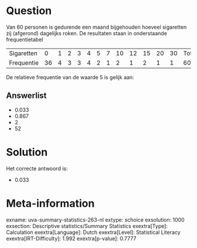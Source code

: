 Question
========

Van 60 personen is gedurende een maand bijgehouden hoeveel sigaretten
zij (afgerond) dagelijks roken. De resultaten staan in onderstaande
frequentietabel

  ------------ ---- --- --- --- --- --- --- ---- ---- ---- ---- ---- --------
  Sigaretten   0    1   2   3   4   5   7   10   12   15   20   30   Totaal
  Frequentie   36   4   3   3   4   2   1   2    1    2    1    1    60
  ------------ ---- --- --- --- --- --- --- ---- ---- ---- ---- ---- --------

De relatieve frequentie van de waarde 5 is gelijk aan:

Answerlist
----------

* 0.033
* 0.867
* 2
* 52

Solution
========

Het correcte antwoord is: 

* 0.033

Meta-information
================
exname: uva-summary-statistics-263-nl
extype: schoice
exsolution: 1000
exsection: Descriptive statistics/Summary Statistics
exextra[Type]: Calculation
exextra[Language]: Dutch
exextra[Level]: Statistical Literacy
exextra[IRT-Difficulty]: 1.992
exextra[p-value]: 0.7777
